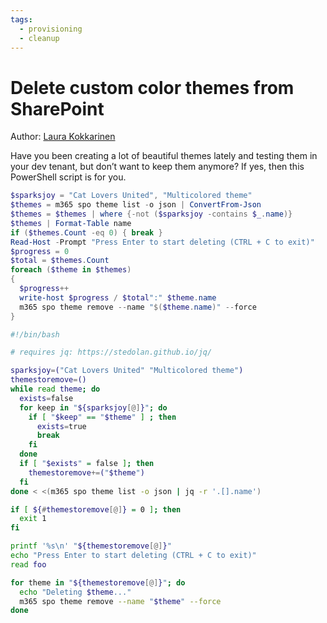 ```yaml
---
tags:
  - provisioning
  - cleanup
---
```



# Delete custom color themes from SharePoint

Author: [Laura Kokkarinen](https://laurakokkarinen.com/does-it-spark-joy-powershell-scripts-for-keeping-your-development-environment-tidy-and-spotless/#delete-all-custom-color-themes-from-sharepoint)

Have you been creating a lot of beautiful themes lately and testing them in your dev tenant, but don’t want to keep them anymore? If yes, then this PowerShell script is for you.

<Tabs>
  <TabItem value="PowerShell">

  ```powershell
  $sparksjoy = "Cat Lovers United", "Multicolored theme"
  $themes = m365 spo theme list -o json | ConvertFrom-Json
  $themes = $themes | where {-not ($sparksjoy -contains $_.name)}
  $themes | Format-Table name
  if ($themes.Count -eq 0) { break }
  Read-Host -Prompt "Press Enter to start deleting (CTRL + C to exit)"
  $progress = 0
  $total = $themes.Count
  foreach ($theme in $themes)
  {
    $progress++
    write-host $progress / $total":" $theme.name
    m365 spo theme remove --name "$($theme.name)" --force
  }
  ```

  </TabItem>
  <TabItem value="Bash">

  ```bash
  #!/bin/bash

  # requires jq: https://stedolan.github.io/jq/

  sparksjoy=("Cat Lovers United" "Multicolored theme")
  themestoremove=()
  while read theme; do
    exists=false
    for keep in "${sparksjoy[@]}"; do
      if [ "$keep" == "$theme" ] ; then
        exists=true
        break
      fi
    done
    if [ "$exists" = false ]; then
      themestoremove+=("$theme")
    fi
  done < <(m365 spo theme list -o json | jq -r '.[].name')

  if [ ${#themestoremove[@]} = 0 ]; then
    exit 1
  fi

  printf '%s\n' "${themestoremove[@]}"
  echo "Press Enter to start deleting (CTRL + C to exit)"
  read foo

  for theme in "${themestoremove[@]}"; do
    echo "Deleting $theme..."
    m365 spo theme remove --name "$theme" --force
  done
  ```

  </TabItem>
</Tabs>

